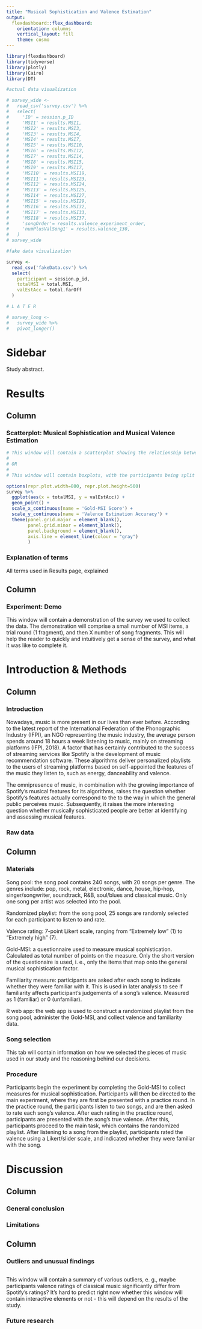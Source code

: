 ```yaml
---
title: "Musical Sophistication and Valence Estimation"
output: 
  flexdashboard::flex_dashboard:
    orientation: columns
    vertical_layout: fill
    theme: cosmo
---
```


```r
library(flexdashboard)
library(tidyverse)
library(plotly)
library(Cairo)
library(DT)
```


```r
#actual data visualization

# survey_wide <- 
#   read_csv('survey.csv') %>%
#   select(
#     'ID' = session.p_ID
#     'MSI1' = results.MSI1,
#     'MSI2' = results.MSI3,
#     'MSI3' = results.MSI4,
#     'MSI4' = results.MSI7,
#     'MSI5' = results.MSI10,
#     'MSI6' = results.MSI12,
#     'MSI7' = results.MSI14,
#     'MSI8' = results.MSI15,
#     'MSI9' = results.MSI17,
#     'MSI10' = results.MSI19,
#     'MSI11' = results.MSI23,
#     'MSI12' = results.MSI24,
#     'MSI13' = results.MSI25,
#     'MSI14' = results.MSI27,
#     'MSI15' = results.MSI29,
#     'MSI16' = results.MSI32,
#     'MSI17' = results.MSI33,
#     'MSI18' = results.MSI37,
#     'songOrder'= results.valence_experiment_order,
#     'numPlusValSong1' = results.valence_130,
#   )
# survey_wide
```


```r
#fake data visualization

survey <-
  read_csv('fakeData.csv') %>%
  select(
    participant = session.p_id,
    totalMSI = total.MSI,
    valEstAcc = total.farOff
  )
```


```r
# L A T E R 

# survey_long <-
#   survey_wide %>%
#   pivot_longer()
```

Sidebar {.sidebar}
===

Study abstract.

Results {data-orientation=rows}
===

Column {data-width=1}
---

### Scatterplot: Musical Sophistication and Musical Valence Estimation {data-height=800}

```r
# This window will contain a scatterplot showing the relationship between people's scores on the MSI (x-axis) and their scores on the valence estimation measure (y-axis). Readers will also be able to view the same relationship controled for each genre, e. g., what would the scatterplot look like if only electronic songs were used in the study?
# 
# OR
# 
# This window will contain boxplots, with the participants being split into quintiles based on their MSI scores. These quintiles will be placed on the x-axis, whereas the y-axis will contain a quintile's valence estimation accuracy.

options(repr.plot.width=800, repr.plot.height=500)
survey %>%
  ggplot(aes(x = totalMSI, y = valEstAcc)) +
  geom_point() +
  scale_x_continuous(name = 'Gold-MSI Score') +
  scale_y_continuous(name = 'Valence Estimation Accuracy') +
  theme(panel.grid.major = element_blank(),
        panel.grid.minor = element_blank(),
        panel.background = element_blank(),
        axis.line = element_line(colour = "gray")
        )
```

### Explanation of terms {data-width=175}

All terms used in Results page, explained

Column {data-width=1}
---

### Experiment: Demo

This window will contain a demonstration of the survey we used to collect the data. The demonstration will comprise a small number of MSI items, a trial round (1 fragment), and then X number of song fragments.
This will help the reader to quickly and intuitively get a sense of the survey, and what it was like to complete it.


Introduction & Methods
===

Column {data-width=586}
---

### Introduction {data-height=720}

Nowadays, music is more present in our lives than ever before. According to the latest report of the International Federation of the Phonographic Industry (IFPI), an NGO representing the music industry, the average person spends around 18 hours a week listening to music, mainly on streaming platforms (IFPI, 2018). A factor that has certainly contributed to the success of streaming services like Spotify is the development of music recommendation software. These algorithms deliver personalized playlists to the users of streaming platforms based on self-appointed the features of the music they listen to, such as energy, danceability and valence.

The omnipresence of music, in combination with the growing importance of Spotify’s musical features for its algorithms, raises the question whether Spotify’s features actually correspond to the to the way in which the general public perceives music. Subsequently, it raises the more interesting question whether musically sophisticated people are better at identifying and assessing musical features. 


### Raw data 

Column {.tabset}
---

### Materials

Song pool: the song pool contains 240 songs, with 20 songs per genre. The genres include: pop, rock, metal, electronic, dance, house, hip-hop, singer/songwriter, soundtrack, R&B, soul/blues and classical music. Only one song per artist was selected into the pool.

Randomized playlist: from the song pool, 25 songs are randomly selected for each participant to listen to and rate.

Valence rating: 7-point Likert scale, ranging from "Extremely low" (1) to "Extremely high" (7).

Gold-MSI: a questionnaire used to measure musical sophistication. Calculated as total number of points on the measure. Only the short version of the questionaire is used, i. e., only the items that map onto the general musical sophistication factor.

Familiarity measure: participants are asked after each song to indicate whether they were familiar with it. This is used in later analysis to see if familiarity affects participant’s judgements of a song’s valence. Measured as 1 (familiar) or 0 (unfamiliar).

R web app: the web app is used to construct a randomized playlist from the song pool, administer the Gold-MSI, and collect valence and familiarity data.
         

### Song selection

This tab will contain information on how we selected the pieces of music used in our study and the reasoning behind our decisions.

### Procedure

Participants begin the experiment by completing the Gold-MSI to collect measures for musical sophistication. Participants will then be directed to the main experiment, where they are first be presented with a practice round. In the practice round, the participants listen to two songs, and are then asked to rate each song’s valence. After each rating in the practice round, participants are presented with the song’s true valence. After this, participants proceed to the main task, which contains the randomized playlist. After listening to a song from the playlist, participants rated the valence using a Likert/slider scale, and indicated whether they were familiar with the song.


Discussion
===

Column
---

### General conclusion {data-height=700}

### Limitations


Column
---

### Outliers and unusual findings {data-height=719}

```r

```

This window will contain a summary of various outliers, e. g., maybe participants valence ratings of classical music significantly differ from Spotify's ratings? It's hard to predict right now whether this window will contain interactive elements or not - this will depend on the results of the study.

### Future research


